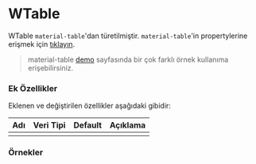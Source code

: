 
# WTable

WTable `material-table`'dan türetilmiştir.
`material-table`'in propertylerine erişmek için [tıklayın](https://github.com/mbrn/material-table).

> material-table [demo](https://mbrn.github.com/material-table) sayfasında bir çok farklı
örnek kullanıma erişebilirsiniz. 

### Ek Özellikler

Eklenen ve değiştirilen özellikler aşağıdaki gibidir:

| Adı                 | Veri Tipi                                                     | Default | Açıklama                                        |
|:--------------------|:--------------------------------------------------------------|:--------|:------------------------------------------------|
|                     |                                                               |         |                                                 |


### Örnekler

<WPlayground header="Temel Kullanım">
  <WTable
    columns={[
      {title: 'Adı', field: 'name'},
      {title: 'Soyadı', field: 'surname'},
      {title: 'Doğum Yılı', field: 'birthYear', type: 'numeric'},
      {title: 'Doğum Yeri', field: 'birthCity', lookup: {34: 'İstanbul', 63: 'Şanlıurfa'}}
    ]}
    data={[{name: 'Mehmet', surname: 'Baran', birthYear: 1987, birthCity: 63}]}
    title="Temel Kullanım"
  />
</WPlayground><br/>


